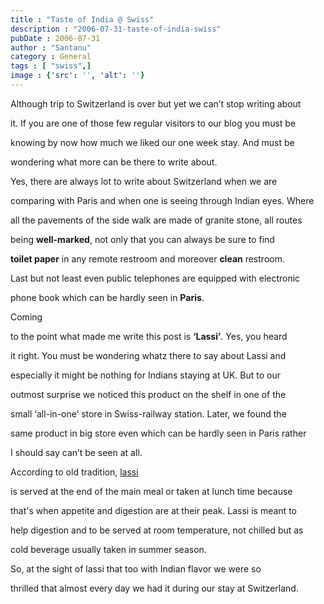 ```yaml
---
title : "Taste of India @ Swiss"
description : "2006-07-31-taste-of-india-swiss"
pubDate : 2006-07-31
author : "Santanu"
category : General
tags : [ "swiss",]
image : {'src': '', 'alt': ''}
---
```






Although trip to Switzerland is over but yet we can’t stop writing about

it. If you are one of those few regular visitors to our blog you must be

knowing by now how much we liked our one week stay. And must be

wondering what more can be there to write about.



  

Yes, there are always lot to write about Switzerland when we are

comparing with Paris and when one is seeing through Indian eyes. Where

all the pavements of the side walk are made of granite stone, all routes

being **well-marked**, not only that you can always be sure to find

**toilet paper** in any remote restroom and moreover **clean** restroom.

Last but not least even public telephones are equipped with electronic

phone book which can be hardly seen in **Paris**.



  



  

Coming

to the point what made me write this post is **‘Lassi’**. Yes, you heard

it right. You must be wondering whatz there to say about Lassi and

especially it might be nothing for Indians staying at UK. But to our

outmost surprise we noticed this product on the shelf in one of the

small ‘all-in-one’ store in Swiss-railway station. Later, we found the

same product in big store even which can be hardly seen in Paris rather

I should say can’t be seen at all.



  



  

According to old tradition, [lassi](http://en.wikipedia.org/wiki/lassi)

is served at the end of the main meal or taken at lunch time because

that's when appetite and digestion are at their peak. Lassi is meant to

help digestion and to be served at room temperature, not chilled but as

cold beverage usually taken in summer season.



So, at the sight of lassi that too with Indian flavor we were so

thrilled that almost every day we had it during our stay at Switzerland.
